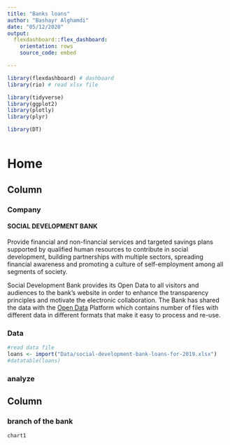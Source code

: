 ```yaml
---
title: "Banks loans"
author: "Bashayr Alghamdi"
date: "05/12/2020"
output:   
  flexdashboard::flex_dashboard:
    orientation: rows
    source_code: embed

---
```


```r
library(flexdashboard) # dashboard
library(rio) # read xlsx file

library(tidyverse)
library(ggplot2)
library(plotly)
library(plyr)

library(DT)



```

Home
=======================================================================
Column {.tabset}
-----------------------------------------------------------------------

### Company 

#### SOCIAL DEVELOPMENT BANK 

    
Provide financial and non-financial services and targeted savings plans supported by   qualified human resources to contribute in social development, building partnerships with
multiple sectors, spreading financial awareness and promoting a culture of   self-employment among all segments of society.

Social Development Bank provides its Open Data to all visitors and audiences to the bank’s website in order to enhance the transparency principles and motivate the electronic collaboration. The Bank has shared the data with the [Open Data](https://www.data.gov.sa/Data/en/organization/social_development_bank) Platform which contains number of files with different data in different formats that make it easy to process and re-use.



### Data

```r
#read data file 
loans <- import("Data/social-development-bank-loans-for-2019.xlsx")
#datatable(loans)

```



### analyze

## Column {data-width=500}

### branch of the bank


```r
chart1
```








